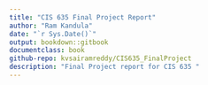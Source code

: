 ---
title: "CIS 635 Final Project Report"
author: "Ram Kandula"
date: "`r Sys.Date()`"
output: bookdown::gitbook
documentclass: book
github-repo: kvsairamreddy/CIS635_FinalProject
description: "Final Project report for CIS 635 "
---
